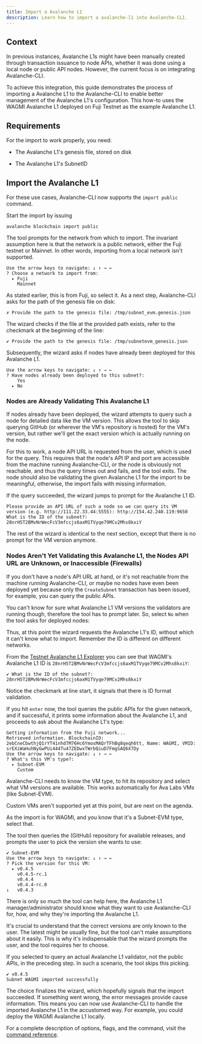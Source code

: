 ```yaml
---
title: Import a Avalanche L1
description: Learn how to import a avalanche-l1 into Avalanche-CLI.
---
```

Context[​](#context "Direct link to heading")
---------------------------------------------

In previous instances, Avalanche L1s might have been manually created through transaction issuance to node APIs, whether it was done using a local node or public API nodes. However, the current focus is on integrating Avalanche-CLI.

To achieve this integration, this guide demonstrates the process of importing a Avalanche L1 to the Avalanche-CLI to enable better management of the Avalanche L1's configuration. This how-to uses the WAGMI Avalanche L1 deployed on Fuji Testnet as the example Avalanche L1.

Requirements[​](#requirements "Direct link to heading")
-------------------------------------------------------

For the import to work properly, you need:

- The Avalanche L1's genesis file, stored on disk
    
- The Avalanche L1's SubnetID
    

Import the Avalanche L1[​](#import-the-avalanche-l1 "Direct link to heading")
-----------------------------------------------------------------

For these use cases, Avalanche-CLI now supports the `import public` command.

Start the import by issuing

```
avalanche blockchain import public
```

The tool prompts for the network from which to import. The invariant assumption here is that the network is a public network, either the Fuji testnet or Mainnet. In other words, importing from a local network isn't supported.

```
Use the arrow keys to navigate: ↓ ↑ → ←
? Choose a network to import from:
  ▸ Fuji
    Mainnet
```

As stated earlier, this is from Fuji, so select it. As a next step, Avalanche-CLI asks for the path of the genesis file on disk:

```
✗ Provide the path to the genesis file: /tmp/subnet_evm.genesis.json
```

The wizard checks if the file at the provided path exists, refer to the checkmark at the beginning of the line:

```
✔ Provide the path to the genesis file: /tmp/subnetevm_genesis.json
```

Subsequently, the wizard asks if nodes have already been deployed for this Avalanche L1.

```
Use the arrow keys to navigate: ↓ ↑ → ←
? Have nodes already been deployed to this subnet?:
    Yes
  ▸ No
```

### Nodes are Already Validating This Avalanche L1[​](#nodes-are-already-validating-this-avalanche-l1 "Direct link to heading")

If nodes already have been deployed, the wizard attempts to query such a node for detailed data like the VM version. This allows the tool to skip querying GitHub (or wherever the VM's repository is hosted) for the VM's version, but rather we'll get the exact version which is actually running on the node.

For this to work, a node API URL is requested from the user, which is used for the query. This requires that the node's API IP and port are accessible from the machine running Avalanche-CLI, or the node is obviously not reachable, and thus the query times out and fails, and the tool exits. The node should also be validating the given Avalanche L1 for the import to be meaningful, otherwise, the import fails with missing information.

If the query succeeded, the wizard jumps to prompt for the Avalanche L1 ID.

```
Please provide an API URL of such a node so we can query its VM version (e.g. http://111.22.33.44:5555): http://154.42.240.119:9650
What is the ID of the subnet?: 28nrH5T2BMvNrWecFcV3mfccjs6axM1TVyqe79MCv2Mhs8kxiY
```

The rest of the wizard is identical to the next section, except that there is no prompt for the VM version anymore.

### Nodes Aren't Yet Validating this Avalanche L1, the Nodes API URL are Unknown, or Inaccessible (Firewalls)[​](#nodes-arent-yet-validating-this-avalanche-l1-the-nodes-api-url-are-unknown-or-inaccessible-firewalls "Direct link to heading")

If you don't have a node's API URL at hand, or it's not reachable from the machine running Avalanche-CLI, or maybe no nodes have even been deployed yet because only the `CreateSubnet` transaction has been issued, for example, you can query the public APIs.

You can't know for sure what Avalanche L1 VM versions the validators are running though, therefore the tool has to prompt later. So, select `No` when the tool asks for deployed nodes:

Thus, at this point the wizard requests the Avalanche L1's ID, without which it can't know what to import. Remember the ID is different on different networks.

From the [Testnet Avalanche L1 Explorer](https://subnets-test.avax.network/WAGMI) you can see that WAGMI's Avalanche L1 ID is `28nrH5T2BMvNrWecFcV3mfccjs6axM1TVyqe79MCv2Mhs8kxiY`:

```
✔ What is the ID of the subnet?: 28nrH5T2BMvNrWecFcV3mfccjs6axM1TVyqe79MCv2Mhs8kxiY
```

Notice the checkmark at line start, it signals that there is ID format validation.

If you hit `enter` now, the tool queries the public APIs for the given network, and if successful, it prints some information about the Avalanche L1, and proceeds to ask about the Avalanche L1's type:

```
Getting information from the Fuji network...
Retrieved information. BlockchainID: 2ebCneCbwthjQ1rYT41nhd7M76Hc6YmosMAQrTFhBq8qeqh6tt, Name: WAGMI, VMID: srEXiWaHuhNyGwPUi444Tu47ZEDwxTWrbQiuD7FmgSAQ6X7Dy
Use the arrow keys to navigate: ↓ ↑ → ←
? What's this VM's type?:
  ▸ Subnet-EVM
    Custom
```

Avalanche-CLI needs to know the VM type, to hit its repository and select what VM versions are available. This works automatically for Ava Labs VMs (like Subnet-EVM).

Custom VMs aren't supported yet at this point, but are next on the agenda.

As the import is for WAGMI, and you know that it's a Subnet-EVM type, select that.

The tool then queries the (GitHub) repository for available releases, and prompts the user to pick the version she wants to use:

```
✔ Subnet-EVM
Use the arrow keys to navigate: ↓ ↑ → ←
? Pick the version for this VM:
  ▸ v0.4.5
    v0.4.5-rc.1
    v0.4.4
    v0.4.4-rc.0
↓   v0.4.3
```

There is only so much the tool can help here, the Avalanche L1 manager/administrator should know what they want to use Avalanche-CLI for, how, and why they're importing the Avalanche L1.

It's crucial to understand that the correct versions are only known to the user. The latest might be usually fine, but the tool can't make assumptions about it easily. This is why it's indispensable that the wizard prompts the user, and the tool requires her to choose.

If you selected to query an actual Avalanche L1 validator, not the public APIs, in the preceding step. In such a scenario, the tool skips this picking.

```
✔ v0.4.5
Subnet WAGMI imported successfully
```

The choice finalizes the wizard, which hopefully signals that the import succeeded. If something went wrong, the error messages provide cause information. This means you can now use Avalanche-CLI to handle the imported Avalanche L1 in the accustomed way. For example, you could deploy the WAGMI Avalanche L1 locally.

For a complete description of options, flags, and the command, visit the [command reference](/tooling/avalanche-cli#avalanche-l1-import).